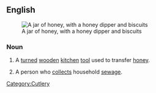==English==
[[Image:runny hunny.jpg|thumb|A jar of honey, with a honey dipper and biscuits]]

===Noun===
{{en-noun|sg=[[honey]] [[dipper]]}}

# A [[turned]] [[wooden]] [[kitchen]] [[tool]] used to transfer [[honey]].
# {{context|chiefly|US}} A person who [[collect]]s household [[sewage]].

[[Category:Cutlery]]